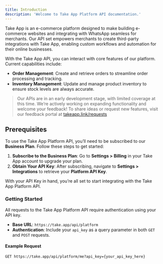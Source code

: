```yaml
---
title: Introduction
description: 'Welcome to Take App Platform API documentation.'
---
```


Take App is an e-commerce platform designed to make building e-commerce websites and integrating with WhatsApp seamless for merchants. Our API set empowers merchants to create third-party integrations with Take App, enabling custom workflows and automation for their online businesses.

With the Take App API, you can interact with core features of our platform. Current capabilities include:

- **Order Management**: Create and retrieve orders to streamline order processing and tracking.
- **Inventory Management**: Update and manage product inventory to ensure stock levels are always accurate.


> Our APIs are in an early development stage, with limited coverage at this time. We’re actively working on expanding functionality and welcome your feedback! To share ideas or request new features, visit our feedback portal at [takeapp.link/requests](https://takeapp.link/requests)

## Prerequisites

To use the Take App Platform API, you’ll need to be subscribed to our **Business Plan**. Follow these steps to get started:

1. **Subscribe to the Business Plan**: Go to **Settings > Billing** in your Take App account to upgrade your plan.
2. **Obtain Your API Key**: After subscribing, navigate to **Settings > Integrations** to retrieve your **Platform API Key**.

With your API Key in hand, you’re all set to start integrating with the Take App Platform API.​

### Getting Started

All requests to the Take App Platform API require authentication using your API key.

- **Base URL**: `https://take.app/api/platform`
- **Authentication**: Include your `api_key` as a query parameter in both `GET` and `POST` requests.

#### Example Request

```http
GET https://take.app/api/platform/me?api_key={your_api_key_here}
```